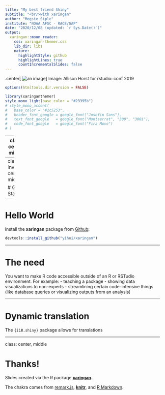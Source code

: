 ```yaml
---
title: "My best friend Shiny"
subtitle: "<br/>with xaringan"
author: "Megsie Siple"
institute: "NOAA AFSC - RACE/GAP"
date: "2020/12/08 (updated: `r Sys.Date()`)"
output:
  xaringan::moon_reader:
    css: xaringan-themer.css
    lib_dir: libs
    nature:
      highlightStyle: github
      highlightLines: true
      countIncrementalSlides: false
---
```


.center[
![an image](BirdsOfAFeather.png)
]
Image: Allison Horst for rstudio::conf 2019

```r
options(htmltools.dir.version = FALSE)
```

```r
library(xaringanthemer)
style_mono_light(base_color = "#23395b")
# style_mono_accent(
#   base_color = "#1c5253",
#   header_font_google = google_font("Josefin Sans"),
#   text_font_google   = google_font("Montserrat", "300", "300i"),
#   code_font_google   = google_font("Fira Mono")
# )
```

---
class: center, middle

# xaringan

### /ʃaː.'riŋ.ɡan/

---
class: inverse, center, middle

# Get Started

---

# Hello World

Install the **xaringan** package from [Github](https://github.com/yihui/xaringan):

```r
devtools::install_github("yihui/xaringan")
```

---

# The need

You want to make R code accessible outside of an R or RSTudio environment. For example:
- teaching a package
- showing data visualizations to non-experts
- streamlining certain code-intensive things (like database queries or visualizing outputs from an analysis)

---

# Dynamic translation

The `{i18.shiny}` package allows for translations

---

class: center, middle

# Thanks!

Slides created via the R package [**xaringan**](https://github.com/yihui/xaringan).

The chakra comes from [remark.js](https://remarkjs.com), [**knitr**](https://yihui.org/knitr), and [R Markdown](https://rmarkdown.rstudio.com).
